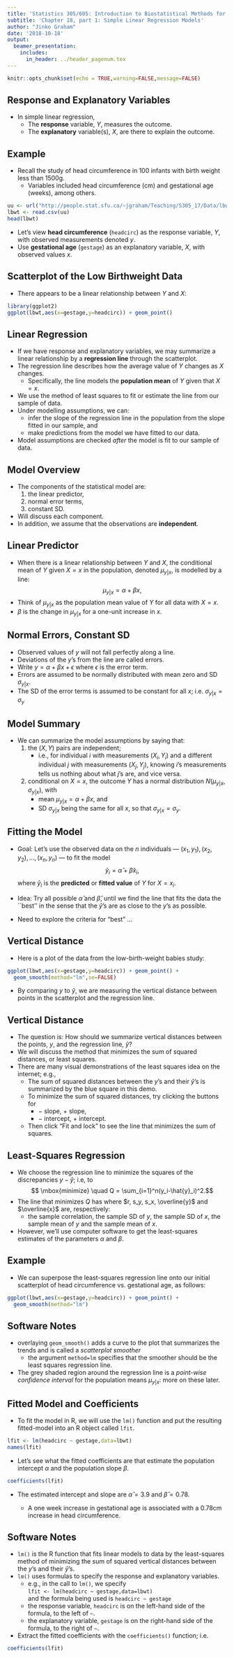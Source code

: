 ```yaml
---
title: 'Statistics 305/605: Introduction to Biostatistical Methods for Health Sciences'
subtitle: 'Chapter 18, part 1: Simple Linear Regression Models'
author: "Jinko Graham"
date: '2018-10-18'
output: 
  beamer_presentation:
    includes:
      in_header: ../header_pagenum.tex
---
```


```r
knitr::opts_chunk$set(echo = TRUE,warning=FALSE,message=FALSE)
```

## Response and Explanatory Variables

* In simple linear regression, 
    + The **response** variable, $Y$, measures the outcome.   
    +  The **explanatory** variable(s), $X$, are there to explain the outcome.

## Example

* Recall the study of head circumference in 
100 infants with birth weight less than 1500g.
    + Variables included head circumference (cm) and
    gestational age (weeks), among others.
    
\scriptsize
```r
uu <- url("http://people.stat.sfu.ca/~jgraham/Teaching/S305_17/Data/lbwt.csv")
lbwt <- read.csv(uu)
head(lbwt)
```
    
\normalsize
    
* Let's view **head circumference** (```headcirc```) as the response variable, $Y$,
with observed measurements denoted $y$.
* Use **gestational age** (```gestage```) as an explanatory variable, $X$, with
observed values $x$. 

## Scatterplot of the Low Birthweight Data


* There appears to be a linear relationship between $Y$ and $X$: 

\scriptsize

```r
library(ggplot2)
ggplot(lbwt,aes(x=gestage,y=headcirc)) + geom_point()
```


## Linear Regression

* If we have response and explanatory variables, we may
summarize a linear relationship by a **regression
line** through the scatterplot.
* The regression line describes how the average value of $Y$ changes
as $X$ changes.
    + Specifically, the line models the **population mean** of $Y$
given that $X=x$.
* We use the method of least squares to fit or estimate the line from our sample of data.
* Under modelling assumptions, we can:
    + infer
the slope of the regression line in the population from the slope fitted in our sample, and 
    + make predictions from 
the model we have fitted to our data.
* Model assumptions are checked _after_ the model is fit to our sample of data.

## Model Overview

* The components of the statistical model are: 
    1. the linear predictor,
    2. normal error terms, 
    3. constant SD.
* Will discuss each component.
* In addition, we assume that the observations are **independent**.

## Linear Predictor

* When there is a linear relationship between $Y$ and $X$,
the conditional mean of $Y$ given $X=x$ in the population, 
denoted $\mu_{y|x}$, is modelled by a line:
$$\mu_{y|x} =\alpha + \beta x,$$
* Think of $\mu_{y|x}$ as the population mean value of $Y$ for all data with $X=x$.
* $\beta$ is the change in $\mu_{y|x}$ for a one-unit increase in $x$.



## Normal Errors, Constant SD

* Observed values of $y$ will not fall perfectly along a line.
* Deviations of the $y$'s from the line are called errors.
* Write $y=\alpha + \beta x + \epsilon$ where $\epsilon$ is the 
error term.
* Errors are assumed to be normally distributed with mean zero
and SD $\sigma_{y|x}$.
* The SD of the error terms is assumed to be constant for all $x$; i.e. $\sigma_{y|x}=\sigma_{y}$

## Model Summary

* We can summarize the model assumptions by saying that:
    1. the $(X,Y)$ pairs are independent; 
        + i.e., for individual $i$ with measurements $(X_i,Y_i)$
    and a different individual $j$ with measurements $(X_j,Y_j)$, knowing $i$'s measurements tells us
    nothing about what $j$'s are, and vice versa.
    2. conditional on $X=x$, the outcome $Y$ has a normal distribution $N(\mu_{y|x},\sigma_{y|x})$, with 
        + mean $\mu_{y|x} = \alpha + \beta x$, and       
        + SD $\sigma_{y|x}$ being the same for all $x$, so that $\sigma_{y|x}=\sigma_y$.

## Fitting the Model

* Goal: Let's use the observed data on the $n$ individuals ---  $(x_1,y_1), (x_2,y_2), \ldots, (x_n,y_n)$ --- to
fit the model
$$\hat{y}_i=\hat{\alpha} + \hat{\beta} x_i,$$
where $\hat{y}_i$ is the **predicted** or **fitted value** of $Y$ for $X=x_i$.

\smallskip

* Idea: Try all possible $\hat{\alpha}$ and $\hat{\beta},$ until we find the line that fits the
data the ``best'' in the sense that
the $\hat{y}$'s are as 
close to the $y$'s as possible. 

\smallskip

* Need to explore the criteria for "best" $\ldots$

## Vertical Distance

* Here is a plot of the data from the low-birth-weight
babies study:
```r
ggplot(lbwt,aes(x=gestage,y=headcirc)) + geom_point() + 
  geom_smooth(method="lm",se=FALSE)
```
* By comparing $y$ to $\hat{y}$, we are
measuring the vertical distance between points in 
the scatterplot and the regression line.


## Vertical Distance

* The question is: How should we summarize vertical distances between the points, $y$, and the regression line, $\hat{y}$?
* We will discuss the method that minimizes the sum of squared distances,
or least squares.
*  There are many visual demonstrations of the least
squares idea on the internet; e.g., 
\url{http://www.dangoldstein.com/regression.html}
    + The sum of squared distances between the $y$'s and
    their $\hat{y}$'s is summarized by the blue square
    in this demo.
    + To minimize the sum of squared distances, try clicking the buttons for 
         + $-$ slope, $+$ slope, 
         + $-$ intercept, $+$ intercept.
    + Then click "Fit and lock" to see the line 
    that minimizes the sum of squares.


## Least-Squares Regression

* We choose the regression line to minimize the squares of the discrepancies
$y-\hat{y}$; i.e, to
$$ \mbox{minimize} \quad Q = \sum_{i=1}^n(y_i-\hat{y}_i)^2.$$
* The line that minimizes $Q$ has
\begin{eqnarray*}
\hat\beta & = & r \, \frac{s_y}{s_x} \\
\hat\alpha & = & \overline{y} - \hat\beta \, \overline{x},
\end{eqnarray*}
where $r, s_y, s_x, \overline{y}$ and $\overline{x}$ are, respectively: 
    + the sample correlation, the sample SD of $y$, the sample SD of $x$, the sample mean of $y$ and the sample mean of $x$.
* However, we'll use computer software to get
the least-squares estimates of the parameters $\alpha$ and $\beta$.

## Example

* We can superpose the least-squares regression line onto our initial scatterplot of 
head circumference vs. gestational age,
as follows:

\scriptsize

```r
ggplot(lbwt,aes(x=gestage,y=headcirc)) + geom_point() + 
  geom_smooth(method="lm")
```


## Software Notes

* overlaying `geom_smooth()` adds a
curve to the plot that summarizes the trends and is called a _scatterplot smoother_ 
    + the argument `method=lm` specifies that the smoother should be the 
    least squares regression line.
* The grey shaded region around the regression line is a _point-wise confidence interval_ for
the population means $\mu_{y|x}$: more on these later.

## Fitted Model and Coefficients

* To fit the model in R, we will use the `lm()` function and put the resulting fitted-model into an R object called `lfit`.

\scriptsize

```r
lfit <- lm(headcirc ~ gestage,data=lbwt)
names(lfit)
```

\normalsize 

* Let's see what the fitted coefficients are that
estimate the population intercept $\alpha$ and
the population slope $\beta$.

\scriptsize
```r
coefficients(lfit)
```

\normalsize

* The estimated intercept and slope are 
$\hat{\alpha} = 3.9$ and $\hat{\beta} = 0.78$.

    + A one week increase in gestational age is associated with a 0.78cm increase in head circumference.


## Software Notes

* `lm()` is the R function that
fits linear models to data by the least-squares method of minimizing the sum of squared vertical distances between the $y$'s and their $\hat{y}$'s.
* `lm()` uses formulas to specify the response and explanatory variables.
    + e.g., in the call to `lm()`,
    we specify   
    `lfit <- lm(headcirc ~ gestage,data=lbwt)`    
    and the formula being
    used is
    `headcirc ~ gestage`
    + the response variable, `headcirc` is on the left-hand side of the formula, to the left of `~`. 
    + the explanatory variable, `gestage` is on the right-hand side of the formula, to
    the right of `~`.
* Extract the fitted coefficients with the `coefficients()` function; i.e.

\scriptsize

```r
coefficients(lfit)
```
